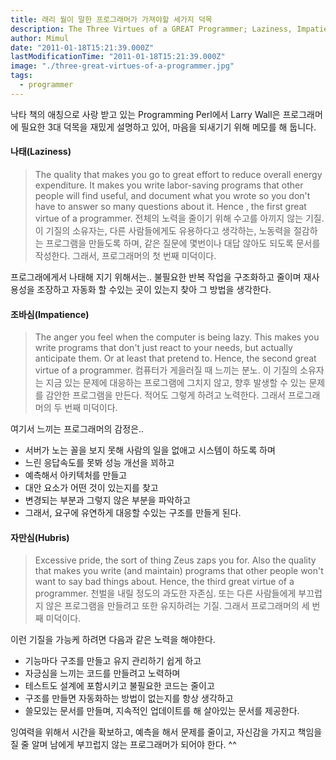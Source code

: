 ```yaml
---
title: 래리 월이 말한 프로그래머가 가져야할 세가지 덕목
description: The Three Virtues of a GREAT Programmer; Laziness, Impatience and Hubris.
author: Mimul
date: "2011-01-18T15:21:39.000Z"
lastModificationTime: "2011-01-18T15:21:39.000Z"
image: "./three-great-virtues-of-a-programmer.jpg"
tags:
  - programmer
---
```

낙타 책의 애칭으로 사랑 받고 있는 Programming Perl에서 Larry Wall은 프로그래머에 필요한 3대 덕목을 재밌게 설명하고 있어, 마음을 되새기기 위해 메모를 해 둡니다.

#### 나태(Laziness)

> The quality that makes you go to great effort to reduce overall energy expenditure. It makes you write labor-saving programs that other people will find useful, and document what you wrote so you don't have to answer so many questions about it. Hence , the first great virtue of a programmer.
전체의 노력을 줄이기 위해 수고를 아끼지 않는 기질. 이 기질의 소유자는, 다른 사람들에게도 유용하다고 생각하는, 노동력을 절감하는 프로그램을 만들도록 하며, 같은 질문에 몇번이나 대답 않아도 되도록 문서를 작성한다. 그래서, 프로그래머의 첫 번째 미덕이다.

프로그래에게서 나태해 지기 위해서는..
불필요한 반복 작업을 구조화하고 줄이며
재사용성을 조장하고
자동화 할 수있는 곳이 있는지 찾아 그 방법을 생각한다.

#### 조바심(Impatience)

> The anger you feel when the computer is being lazy. This makes you write programs that don't just react to your needs, but actually anticipate them. Or at least that pretend to. Hence, the second great virtue of a programmer.
컴퓨터가 게을러질 때 느끼는 분노. 이 기질의 소유자는 지금 있는 문제에 대응하는 프로그램에 그치지 않고, 향후 발생할 수 있는 문제를 감안한 프로그램을 만든다. 적어도 그렇게 하려고 노력한다. 그래서 프로그래머의 두 번째 미덕이다.

여기서 느끼는 프로그래머의 감정은..

- 서버가 노는 꼴을 보지 못해 사람의 일을 없애고 시스템이 하도록 하며
- 느린 응답속도를 못봐 성능 개선을 꾀하고
- 예측해서 아키텍처를 만들고
- 대안 요소가 어떤 것이 있는지를 찾고
- 변경되는 부분과 그렇지 않은 부분을 파악하고
- 그래서, 요구에 유연하게 대응할 수있는 구조를 만들게 된다.

#### 자만심(Hubris)

> Excessive pride, the sort of thing Zeus zaps you for. Also the quality that makes you write (and maintain) programs that other people won't want to say bad things about. Hence, the third great virtue of a programmer.
천벌을 내릴 정도의 과도한 자존심. 또는 다른 사람들에게 부끄럽지 않은 프로그램을 만들려고 또한 유지하려는 기질. 그래서 프로그래머의 세 번째 미덕이다.

이런 기질을 가능케 하려면 다음과 같은 노력을 해야한다.

- 기능마다 구조를 만들고 유지 관리하기 쉽게 하고
- 자긍심을 느끼는 코드를 만들려고 노력하며
- 테스트도 설계에 포함시키고 불필요한 코드는 줄이고
- 구조를 만들면 자동화하는 방법이 없는지를 항상 생각하고
- 쓸모있는 문서를 만들며, 지속적인 업데이트를 해 살아있는 문서를 제공한다.

잉여력을 위해서 시간을 확보하고, 예측을 해서 문제를 줄이고, 자신감을 가지고 책임을 질 줄 알며 남에게 부끄럽지 않는 프로그래머가 되어야 한다. ^^

